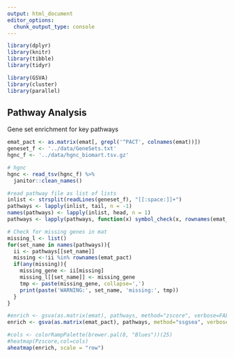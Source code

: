 ```yaml
---
output: html_document
editor_options: 
  chunk_output_type: console
---
```


```r
library(dplyr)
library(knitr)
library(tibble)
library(tidyr)

library(GSVA)
library(cluster)
library(parallel)
```

## Pathway Analysis
Gene set enrichment for key pathways
```r
emat_pact <- as.matrix(emat[, grepl('^PACT', colnames(emat))])
geneset_f <- '../data/GeneSets.txt'
hgnc_f <- '../data/hgnc_biomart.tsv.gz'

# hgnc
hgnc <- read_tsv(hgnc_f) %>%
  janitor::clean_names()

#read pathway file as list of lists
inlist <- strsplit(readLines(geneset_f), "[[:space:]]+")
pathways <- lapply(inlist, tail, n = -1)
names(pathways) <- lapply(inlist, head, n = 1)
pathways <- lapply(pathways, function(x) symbol_check(x, rownames(emat_pact), hgnc))

# Check for missing genes in mat
missing_l <- list()
for(set_name in names(pathways)){
  ii <- pathways[[set_name]]
  missing <-!ii %in% rownames(emat_pact)
  if(any(missing)){
    missing_gene <- ii[missing]
    missing_l[[set_name]] <- missing_gene
    tmp <- paste(missing_gene, collapse=',')
    print(paste('WARNING:', set_name, 'missing:', tmp))
  }
}
```

```r
#enrich <- gsva(as.matrix(emat), pathways, method="zscore", verbose=FALSE, parallel.sz=4)
enrich <- gsva(as.matrix(emat_pact), pathways, method="ssgsea", verbose=FALSE, parallel.sz=4)

```

```r
#cols <- colorRampPalette(brewer.pal(8, "Blues"))(25)
#heatmap(Pzscore,col=cols)
aheatmap(enrich, scale = "row")

```
